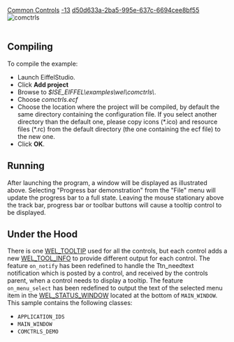 [[Property:title|Common Controls]]
[[Property:weight|-13]]
[[Property:uuid|d50d633a-2ba5-995e-637c-6694cee8bf55]]
[[Image:comctrls|comctrls]]  <br/>
<br/>

==Compiling==

To compile the example: 
* Launch EiffelStudio. 
* Click '''Add project'''
* Browse to ''$ISE_EIFFEL\examples\wel\comctrls\''. 
* Choose ''comctrls.ecf''
* Choose the location where the project will be compiled, by default the same directory containing the configuration file. If you select another directory than the default one, please copy icons (*.ico) and resource files (*.rc) from the default directory (the one containing the ecf file) to the new one.
* Click '''OK'''. 

==Running==

After launching the program, a window will be displayed as illustrated above. Selecting "Progress bar demonstration" from the "File" menu will update the progress bar to a full state. Leaving the mouse stationary above the track bar, progress bar or toolbar buttons will cause a tooltip control to be displayed.

==Under the Hood==

There is one [[ref:libraries/wel/reference/wel_tooltip_chart|WEL_TOOLTIP]]  used for all the controls, but each control adds a new [[ref:libraries/wel/reference/wel_tool_info_chart|WEL_TOOL_INFO]]  to provide different output for each control. The feature <code>on_notify</code> has been redefined to handle the Ttn_needtext notification which is posted by a control, and received by the controls parent, when a control needs to display a tooltip. The feature <code>on_menu_select</code> has been redefined to output the text of the selected menu item in the [[ref:libraries/wel/reference/wel_status_window_chart|WEL_STATUS_WINDOW]]  located at the bottom of <code>MAIN_WINDOW</code>. 
This sample contains the following classes: 
* <code>APPLICATION_IDS</code>
* <code>MAIN_WINDOW</code>
* <code>COMCTRLS_DEMO</code>






